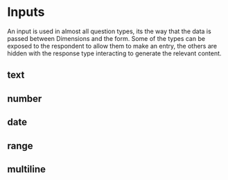 
<Meta of={InputStories} title="Atoms/Inputs" />

# Inputs
An input is used in almost all question types, its the way that the data is passed between Dimensions and the form. Some of the types can be exposed to the respondent to allow them to make an entry, the others are hidden with the response type interacting to generate the relevant content.

## text
<Canvas of={InputStories.Singleline} />
<Controls of={InputStories.Singleline} />

## number
<Canvas of={InputStories.SinglelineNumber} />
<Controls of={InputStories.SinglelineNumber} />

## date
<Canvas of={InputStories.SinglelineDate} />
<Controls of={InputStories.SinglelineDate} />

## range
<Canvas of={InputStories.SinglelineRange} />
<Controls of={InputStories.SinglelineRange} />

## multiline
<Canvas of={InputStories.Multiline} />
<Controls of={InputStories.Multiline} />
